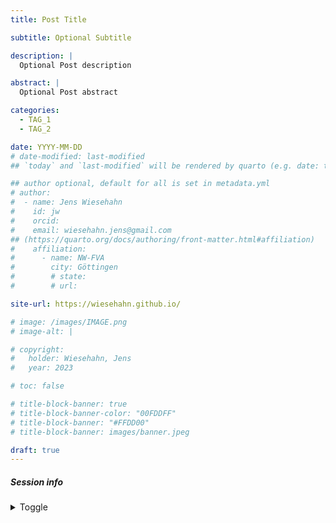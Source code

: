 ```yaml
---
title: Post Title

subtitle: Optional Subtitle 

description: |
  Optional Post description

abstract: | 
  Optional Post abstract

categories:
  - TAG_1
  - TAG_2

date: YYYY-MM-DD
# date-modified: last-modified
## `today` and `last-modified` will be rendered by quarto (e.g. date: today)

## author optional, default for all is set in metadata.yml
# author:
#  - name: Jens Wiesehahn
#    id: jw
#    orcid: 
#    email: wiesehahn.jens@gmail.com
## (https://quarto.org/docs/authoring/front-matter.html#affiliation)
#    affiliation: 
#      - name: NW-FVA
#        city: Göttingen
#        # state:
#        # url: 

site-url: https://wiesehahn.github.io/

# image: /images/IMAGE.png
# image-alt: |

# copyright: 
#   holder: Wiesehahn, Jens
#   year: 2023

# toc: false

# title-block-banner: true
# title-block-banner-color: "00FDDFF"
# title-block-banner: "#FFDD00"
# title-block-banner: images/banner.jpeg

draft: true
---
```


<!--------------- post content ----------------->


##### Session info {.appendix}

<details><summary>Toggle</summary>

</details>




